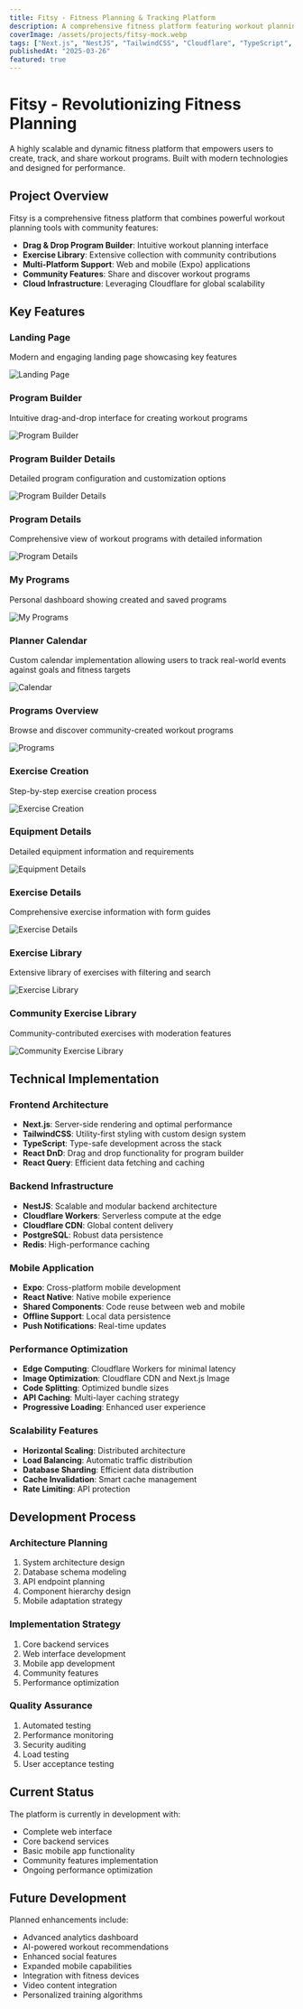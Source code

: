 ```yaml
---
title: Fitsy - Fitness Planning & Tracking Platform
description: A comprehensive fitness platform featuring workout planning, community features, and exercise library. Built with Next.js, NestJS, and Cloudflare infrastructure.
coverImage: /assets/projects/fitsy-mock.webp
tags: ["Next.js", "NestJS", "TailwindCSS", "Cloudflare", "TypeScript", "Expo", "Mobile", "DnD"]
publishedAt: "2025-03-26"
featured: true
---
```


# Fitsy - Revolutionizing Fitness Planning

A highly scalable and dynamic fitness platform that empowers users to create, track, and share workout programs. Built with modern technologies and designed for performance.

## Project Overview

Fitsy is a comprehensive fitness platform that combines powerful workout planning tools with community features:

- **Drag & Drop Program Builder**: Intuitive workout planning interface
- **Exercise Library**: Extensive collection with community contributions
- **Multi-Platform Support**: Web and mobile (Expo) applications
- **Community Features**: Share and discover workout programs
- **Cloud Infrastructure**: Leveraging Cloudflare for global scalability

## Key Features

### Landing Page
Modern and engaging landing page showcasing key features

![Landing Page](/assets/projects/fitsy/landing.png)

### Program Builder
Intuitive drag-and-drop interface for creating workout programs

![Program Builder](/assets/projects/fitsy/program-builder.png)

### Program Builder Details
Detailed program configuration and customization options

![Program Builder Details](/assets/projects/fitsy/program-builder-details.png)

### Program Details
Comprehensive view of workout programs with detailed information

![Program Details](/assets/projects/fitsy/program-details.png)

### My Programs
Personal dashboard showing created and saved programs

![My Programs](/assets/projects/fitsy/my-programs.png)

### Planner Calendar
Custom calendar implementation allowing users to track real-world events against goals and fitness targets

![Calendar](/assets/projects/fitsy/planner-calendar.png)

### Programs Overview
Browse and discover community-created workout programs

![Programs](/assets/projects/fitsy/programs.png)

### Exercise Creation
Step-by-step exercise creation process

![Exercise Creation](/assets/projects/fitsy/stepped-exercise-creation.png)

### Equipment Details
Detailed equipment information and requirements

![Equipment Details](/assets/projects/fitsy/equipment-details.png)

### Exercise Details
Comprehensive exercise information with form guides

![Exercise Details](/assets/projects/fitsy/exercise-details.png)

### Exercise Library
Extensive library of exercises with filtering and search

![Exercise Library](/assets/projects/fitsy/exercise-library.png)

### Community Exercise Library
Community-contributed exercises with moderation features

![Community Exercise Library](/assets/projects/fitsy/exercise-library-community.png)

## Technical Implementation

### Frontend Architecture
- **Next.js**: Server-side rendering and optimal performance
- **TailwindCSS**: Utility-first styling with custom design system
- **TypeScript**: Type-safe development across the stack
- **React DnD**: Drag and drop functionality for program builder
- **React Query**: Efficient data fetching and caching

### Backend Infrastructure
- **NestJS**: Scalable and modular backend architecture
- **Cloudflare Workers**: Serverless compute at the edge
- **Cloudflare CDN**: Global content delivery
- **PostgreSQL**: Robust data persistence
- **Redis**: High-performance caching

### Mobile Application
- **Expo**: Cross-platform mobile development
- **React Native**: Native mobile experience
- **Shared Components**: Code reuse between web and mobile
- **Offline Support**: Local data persistence
- **Push Notifications**: Real-time updates

### Performance Optimization
- **Edge Computing**: Cloudflare Workers for minimal latency
- **Image Optimization**: Cloudflare CDN and Next.js Image
- **Code Splitting**: Optimized bundle sizes
- **API Caching**: Multi-layer caching strategy
- **Progressive Loading**: Enhanced user experience

### Scalability Features
- **Horizontal Scaling**: Distributed architecture
- **Load Balancing**: Automatic traffic distribution
- **Database Sharding**: Efficient data distribution
- **Cache Invalidation**: Smart cache management
- **Rate Limiting**: API protection

## Development Process

### Architecture Planning
1. System architecture design
2. Database schema modeling
3. API endpoint planning
4. Component hierarchy design
5. Mobile adaptation strategy

### Implementation Strategy
1. Core backend services
2. Web interface development
3. Mobile app development
4. Community features
5. Performance optimization

### Quality Assurance
1. Automated testing
2. Performance monitoring
3. Security auditing
4. Load testing
5. User acceptance testing

## Current Status

The platform is currently in development with:
- Complete web interface
- Core backend services
- Basic mobile app functionality
- Community features implementation
- Ongoing performance optimization

## Future Development

Planned enhancements include:
- Advanced analytics dashboard
- AI-powered workout recommendations
- Enhanced social features
- Expanded mobile capabilities
- Integration with fitness devices
- Video content integration
- Personalized training algorithms 